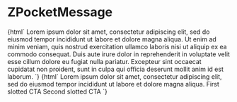 
<Meta
  title="Snowflakes/Pocket/ZPocketMessage"
  component="z-message"
/>

# ZPocketMessage

<Canvas>
  <Story name="z-pocket-message">
    {html`<z-pocket-message>
      Lorem ipsum dolor sit amet, consectetur adipiscing elit, sed do eiusmod tempor incididunt ut labore et dolore
      magna aliqua. Ut enim ad minim veniam, quis nostrud exercitation ullamco laboris nisi ut aliquip ex ea commodo
      consequat. Duis aute irure dolor in reprehenderit in voluptate velit esse cillum dolore eu fugiat nulla pariatur.
      Excepteur sint occaecat cupidatat non proident, sunt in culpa qui officia deserunt mollit anim id est laborum.
    </z-pocket-message>`}
  </Story>
  <Story name="ZPocketMessage-cta">
    {html`<z-pocket-message>
      Lorem ipsum dolor sit amet, consectetur adipiscing elit, sed do eiusmod tempor incididunt ut labore et dolore
      magna aliqua.
      <z-button
        variant="tertiary"
        slot="cta"
        >First slotted CTA</z-button
      >
      <z-button
        variant="tertiary"
        slot="cta"
        >Second slotted CTA</z-button
      >
    </z-pocket-message>`}
  </Story>
</Canvas>

<ArgsTable of="z-message" />
